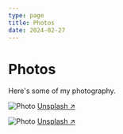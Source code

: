 ```yaml
---
type: page
title: Photos
date: 2024-02-27
---
```


# Photos

Here's some of my photography.


<Image
    src="/images/photo2.jpg"
    alt="Photo"
    width={1125}
    height={750}
    priority
    className="next-image"
/>
[Unsplash ↗ ](https://unsplash.com/photos/WeYamle9fDM)

<Image
    src="/images/photo.jpg"
    alt="Photo"
    width={1125}
    height={750}
    priority
    className="next-image"
/>
[Unsplash ↗ ](https://unsplash.com/photos/ndN00KmbJ1c)
